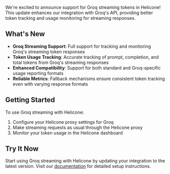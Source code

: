 We're excited to announce support for Groq streaming tokens in Helicone! This update enhances our integration with Groq's API, providing better token tracking and usage monitoring for streaming responses.

## What's New

- **Groq Streaming Support**: Full support for tracking and monitoring Groq's streaming token responses
- **Token Usage Tracking**: Accurate tracking of prompt, completion, and total tokens from Groq's streaming responses
- **Enhanced Compatibility**: Support for both standard and Groq-specific usage reporting formats
- **Reliable Metrics**: Fallback mechanisms ensure consistent token tracking even with varying response formats

## Getting Started

To use Groq streaming with Helicone:

1. Configure your Helicone proxy settings for Groq
2. Make streaming requests as usual through the Helicone proxy
3. Monitor your token usage in the Helicone dashboard

## Try It Now

Start using Groq streaming with Helicone by updating your integration to the latest version. Visit our <a href="https://docs.helicone.ai/integrations/groq/" rel="noopener" target="_blank">documentation</a> for detailed setup instructions. 